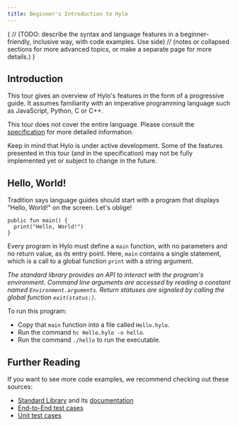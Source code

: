 ```yaml
---
title: Beginner's Introduction to Hylo
---
```


{
// (TODO: describe the syntax and language features in a beginner-friendly, inclusive way, with code examples. Use side)
// (notes or collapsed sections for more advanced topics, or make a separate page for more details.)
}

## Introduction

This tour gives an overview of Hylo's features in the form of a progressive guide. It assumes familiarity with an imperative programming language such as JavaScript, Python, C or C++.

This tour does not cover the entire language. Please consult the [specification](/docs/reference/specification) for more detailed information.

Keep in mind that Hylo is under active development. Some of the features presented in this tour (and in the specification) may not be fully implemented yet or subject to change in the future.

## Hello, World!

Tradition says language guides should start with a program that displays "Hello, World!" on the screen. Let's oblige!

```hylo
public fun main() {
  print("Hello, World!")
}
```

Every program in Hylo must define a `main` function, with no parameters and no return value, as its entry point. Here, `main` contains a single statement, which is a call to a global function `print` with a string argument.

_The standard library provides an API to interact with the program's environment._ _Command line arguments are accessed by reading a constant named `Environment.arguments`._ _Return statuses are signaled by calling the global function `exit(status:)`._

To run this program:

* Copy that `main` function into a file called `Hello.hylo`.
* Run the command `hc Hello.hylo -o hello`.
* Run the command `./hello` to run the executable.


## Further Reading

If you want to see more code examples, we recommend checking out these sources:
- [Standard Library](https://github.com/hylo-lang/hylo/tree/main/StandardLibrary/Sources) and its [documentation](https://hylodoc.web.app/)
- [End-to-End test cases](https://github.com/hylo-lang/hylo/tree/main/Tests/EndToEndTests/TestCases)
- [Unit test cases](https://github.com/hylo-lang/hylo/tree/main/Tests/HyloTests/TestCases)
